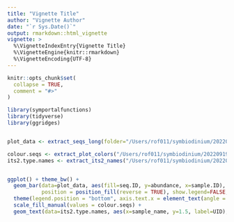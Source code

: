 ```yaml
---
title: "Vignette Title"
author: "Vignette Author"
date: "`r Sys.Date()`"
output: rmarkdown::html_vignette
vignette: >
  %\VignetteIndexEntry{Vignette Title}
  %\VignetteEngine{knitr::rmarkdown}
  %\VignetteEncoding{UTF-8}
---
```


```r
knitr::opts_chunk$set(
  collapse = TRUE,
  comment = "#>"
)
```

```r


library(symportalfunctions)
library(tidyverse)
library(ggridges)


plot_data <- extract_seqs_long(folder="/Users/rof011/symbiodinium/20220919T102058_esampayo", type="relative",  clade="C") 

colour.seqs <- extract_plot_colors("/Users/rof011/symbiodinium/20220919T102058_esampayo") # get plot colors from symportal folder, no need to every subsample
its2.type.names <- extract_its2_names("/Users/rof011/symbiodinium/20220919T102058_esampayo")


ggplot() + theme_bw() +
  geom_bar(data=plot_data, aes(fill=seq.ID, y=abundance, x=sample.ID), color="black", linewidth=0.1,
           position = position_fill(reverse = TRUE), show.legend=FALSE, stat="identity") +
  theme(legend.position = "bottom", axis.text.x = element_text(angle = 90, vjust = 0.5, hjust=1)) + 
  scale_fill_manual(values = colour.seqs) +
  geom_text(data=its2.type.names, aes(x=sample_name, y=1.5, label=UID),size=2, angle=90)


```


```r




```




